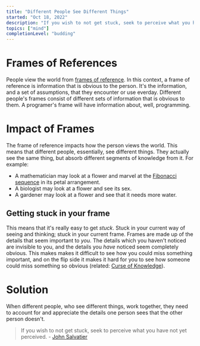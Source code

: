 ```yaml
---
title: "Different People See Different Things"
started: "Oct 18, 2022"
description: "If you wish to not get stuck, seek to perceive what you have not yet perceived."
topics: ["mind"]
completionLevel: "budding"
---
```


# Frames of References
People view the world from [frames of reference](https://en.wikipedia.org/wiki/Frame_of_reference).
In this context, a frame of reference is information that is obvious to the person. It's the
information, and a set of assumptions, that they encounter or use everday.
Different people's frames consist of different sets of information that is obvious to them.
A programer's frame will have information about, well, programming.

# Impact of Frames
The frame of reference impacts how the person views the world. This means that different people,
essentially, see different things. They actually see the same thing, but absorb different
segments of knowledge from it. For example:
- A mathematician may look at a flower and marvel at the [Fibonacci
sequence](https://en.wikipedia.org/wiki/Fibonacci_number#Nature) in its petal arrangement.
- A biologist may look at a flower and see its sex.
- A gardener may look at a flower and see that it needs more water.

## Getting stuck in your frame
This means that it's really easy to get _stuck_. Stuck in your current way of seeing and thinking;
stuck in your current frame. Frames are made up of the details that seem important to _you_. The
details which you haven't noticed are invisible to you, and the details you
_have_ noticed seem completely obvious. This makes makes it difficult to see how you could
miss something important, and on the flip side it makes it hard for you to see how someone could miss
something so obvious (related: [Curse of Knowledge](https://en.wikipedia.org/wiki/Curse_of_knowledge)).

# Solution
When different people, who see different things, work together, they need to account for and
appreciate the details one person sees that the other person doesn't.

> If you wish to not get stuck, seek to perceive what you have not yet perceived.
\- [John Salvatier](http://johnsalvatier.org/)
